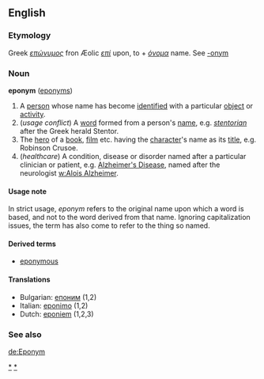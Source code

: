 ==English==
===Etymology===
Greek ''[[επώνυμος]]'' fron Æolic ''[[επί]]'' upon, to + ''[[όνομα]]'' name.  See [[-onym]]

===Noun===
'''eponym''' ([[eponyms]])
{{wikipedia}}
#A [[person]] whose name has become [[identified]] with a particular [[object]] or [[activity]].
#(''usage conflict'') A [[word]] formed from a person's [[name]], e.g. ''[[stentorian]]'' after the Greek herald Stentor.
#The [[hero]] of a [[book]], [[film]] etc. having the [[character]]'s name as its [[title]], e.g. Robinson Crusoe.
#(''healthcare'') A condition, disease or disorder named after a particular clinician or patient, e.g. [[Alzheimer's Disease]], named after the neurologist [[w:Alois Alzheimer]].

==== Usage note ====
In strict usage, ''eponym'' refers to the original name upon which a word is based, and not to the word derived from that name.  Ignoring capitalization issues, the term has also come to refer to the thing so named.  

====Derived terms====
*[[eponymous]]

====Translations====
*Bulgarian: [[епоним]] {{m}} (1,2)
*Italian: [[eponimo]] {{m}} (1,2)
*Dutch: [[eponiem]] {{n}} (1,2,3)

===See also===
[[Category:Eponymous terms|*]]
[[Category:Eponyms|*]]
[[de:Eponym]]